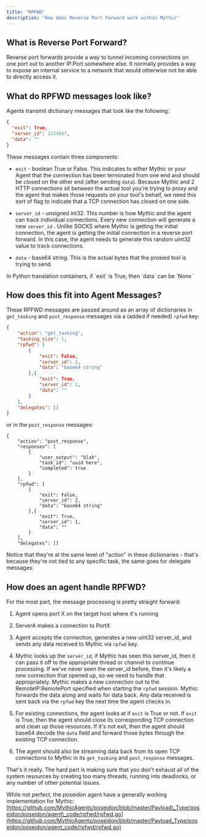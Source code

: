 ```yaml
---
title: "RPFWD"
description: "How does Reverse Port Forward work within Mythic"
---
```


## What is Reverse Port Forward?

Reverse port forwards provide a way to tunnel incoming connections on one port out to another IP:Port somewhere else. It normally provides a way to expose an internal service to a network that would otherwise not be able to directly access it.

## What do RPFWD messages look like?

Agents transmit dictionary messages that look like the following:

```json
{
  "exit": True,
  "server_id": 1234567,
  "data": ""
}
```

These messages contain three components:

* `exit` - boolean True or False. This indicates to either Mythic or your Agent that the connection has been terminated from one end and should be closed on the other end (after sending `data`). Because Mythic and 2 HTTP connections sit between the actual tool you're trying to proxy and the agent that makes those requests on your tool's behalf, we need this sort of flag to indicate that a TCP connection has closed on one side.

* `server_id` - unsigned int32. This number is how Mythic and the agent can track individual connections. Every new connection will generate a new `server_id` . Unlike SOCKS where Mythic is getting the initial connection, the agent is getting the initial connection in a reverse port forward. In this case, the agent needs to generate this random uint32 value to track connections.

* `data` - base64 string. This is the actual bytes that the proxied tool is trying to send.

<Note>
In Python translation containers, if `exit` is True, then `data` can be `None`
</Note>

## How does this fit into Agent Messages?

These RPFWD messages are passed around as an array of dictionaries in `get_tasking` and `post_response` messages via a (added if needed) `rpfwd` key:

```json
{
    "action": "get_tasking",
    "tasking_size": 1,
    "rpfwd": [
        {
            "exit": False,
            "server_id": 2,
            "data": "base64 string"
        },{
            "exit": True,
            "server_id": 1,
            "data": ""
        }
    ],
    "delegates": []
}
```

or in the `post_response` messages:

```
{
    "action": "post_response",
    "responses": [
        {
            "user_output": "blah",
            "task_id": "uuid here",
            "completed": true
        }
    ],
    "rpfwd": [
        {
            "exit": False,
            "server_id": 2,
            "data": "base64 string"
        },{
            "exit": True,
            "server_id": 1,
            "data": ""
        }
    ],
    "delegates": []
```

Notice that they're at the same level of "action" in these dictionaries - that's because they're not tied to any specific task, the same goes for delegate messages.

## How does an agent handle RPFWD?

For the most part, the message processing is pretty straight forward:

1. Agent opens port X on the target host where it's running

2. ServerA makes a connection to PortX

3. Agent accepts the connection, generates a new uint32 server\_id, and sends any data received to Mythic via `rpfwd` key.

4. Mythic looks up the `server_id`, if Mythic has seen this server\_id, then it can pass it off to the appropriate thread or channel to continue processing. If we've never seen the server\_id before, then it's likely a new connection that opened up, so we need to handle that appropriately. Mythic makes a new connection out to the RemoteIP:RemotePort specified when starting the `rpfwd` session. Mythic forwards the data along and waits for data back. Any data received is sent back via the `rpfwd` key the next time the agent checks in.

5. For existing connections, the agent looks at if `exit` is True or not. If `exit` is True, then the agent should close its corresponding TCP connection and clean up those resources. If it's not exit, then the agent should base64 decode the `data` field and forward those bytes through the existing TCP connection.

6. The agent should also be streaming data back from its open TCP connections to Mythic in its `get_tasking` and `post_response` messages.

That's it really. The hard part is making sure that you don't exhaust all of the system resources by creating too many threads, running into deadlocks, or any number of other potential issues.

While not perfect, the poseidon agent have a generally working implementation for Mythic: [https://github.com/MythicAgents/poseidon/blob/master/Payload\_Type/poseidon/poseidon/agent\_code/rpfwd/rpfwd.go](https://github.com/MythicAgents/poseidon/blob/master/Payload_Type/poseidon/poseidon/agent_code/rpfwd/rpfwd.go)
